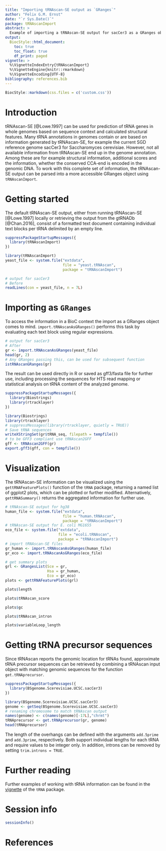 ```yaml
---
title: "Importing tRNAscan-SE output as `GRanges`"
author: "Felix G.M. Ernst"
date: "`r Sys.Date()`"
package: tRNAscanImport
abstract: >
  Example of importing a tRNAscan-SE output for sacCer3 as a GRanges object
output:
  BiocStyle::html_document:
    toc: true
    toc_float: true
    df_print: paged
vignette: >
  %\VignetteIndexEntry{tRNAscanImport}
  %\VignetteEngine{knitr::rmarkdown}
  %\VignetteEncoding{UTF-8}
bibliography: references.bib
---
```


```r
BiocStyle::markdown(css.files = c('custom.css'))
```

# Introduction

tRNAscan-SE [@Lowe.1997] can be used for prediction of tRNA genes in whole
genomes based on sequence context and calculated structural features. Many tRNA
annotations in genomes contain or are based on information generated by
tRNAscan-SE, for example the current SGD reference genome sacCer3 for
Saccharomyces cerevisiae. However, not all available information from
tRNAscan-SE end up in the genome annotation. Among these are for example
structural information, additional scores and the information, whether the
conserved CCA-end is encoded in the genomic DNA. To work with this complete set
of information, the tRNAscan-SE output can be parsed into a more accessible
GRanges object using `tRNAscanImport`.

# Getting started

The default tRNAscan-SE output, either from running tRNAscan-SE [@Lowe.1997]
locally or retrieving the output from the gtRNADb [@Chan.2016], consist of a
formatted text document containing individual text blocks per tRNA delimited by
an empty line.
```r
suppressPackageStartupMessages({
  library(tRNAscanImport)
})
```
```r
library(tRNAscanImport)
yeast_file <- system.file("extdata",
                          file = "yeast.tRNAscan",
                          package = "tRNAscanImport")

# output for sacCer3
# Before
readLines(con = yeast_file, n = 7L)
```

# Importing as `GRanges`

To access the information in a BioC context the import as a GRanges object
comes to mind. `import.tRNAscanAsGRanges()` performs this task by evaluating
each text block using regular expressions.

```r
# output for sacCer3
# After
gr <- import.tRNAscanAsGRanges(yeast_file)
head(gr, 2)
# Any GRanges passing this, can be used for subsequent function
istRNAscanGRanges(gr)
```

The result can be used directly in R or saved as gff3/fasta file for further
use, including processing the sequences for HTS read mapping or statistical
analysis on tRNA content of the analyzed genome.
```r
suppressPackageStartupMessages({
  library(Biostrings)
  library(rtracklayer)
})
```
```r
library(Biostrings)
library(rtracklayer)
# suppressMessages(library(rtracklayer, quietly = TRUE))
# Save tRNA sequences
writeXStringSet(gr$tRNA_seq, filepath = tempfile())
# to be GFF3 compliant use tRNAscan2GFF
gff <- tRNAscan2GFF(gr)
export.gff3(gff, con = tempfile())
```

# Visualization

The tRNAscan-SE information can be visualized using the `gettRNAFeaturePlots()`
function of the `tRNA` package, returning a named list of ggplot2 plots, which 
can be plotted or further modified.
Alternatively, `gettRNASummary()` returns the aggregated information for
further use.

```r
# tRNAscan-SE output for hg38
human_file <- system.file("extdata",
                          file = "human.tRNAscan",
                          package = "tRNAscanImport")
# tRNAscan-SE output for E. coli MG1655
eco_file <- system.file("extdata",
                        file = "ecoli.tRNAscan",
                        package = "tRNAscanImport")
# import tRNAscan-SE files
gr_human <- import.tRNAscanAsGRanges(human_file)
gr_eco <- import.tRNAscanAsGRanges(eco_file)

# get summary plots
grl <- GRangesList(Sce = gr,
                   Hsa = gr_human,
                   Eco = gr_eco)
plots <- gettRNAFeaturePlots(grl)
```
```r
plots$length
```
```r
plots$tRNAscan_score
```
```r
plots$gc
```
```r
plots$tRNAscan_intron
```
```r
plots$variableLoop_length
```

# Getting tRNA precursor sequences

Since tRNAscan reports the genomic location for tRNAs found, approximate tRNA
precursor sequences can be retrieved by combining a tRNAscan input object with 
matching genomic sequences for the function `get.tRNAprecursor`.

```r
suppressPackageStartupMessages({
  library(BSgenome.Scerevisiae.UCSC.sacCer3)
})
```
```r
library(BSgenome.Scerevisiae.UCSC.sacCer3)
genome <- getSeq(BSgenome.Scerevisiae.UCSC.sacCer3)
# renaming chromosome to match tRNAscan output
names(genome) <- c(names(genome)[-17L],"chrmt")
tRNAprecursor <- get.tRNAprecursor(gr, genome)
head(tRNAprecursor)
```

The length of the overhangs can be defined with the arguments `add.5prime` and 
`add.3prime`, respectively. Both support individual lengths for each tRNA and 
require values to be integer only. In addition, introns can be removed by 
setting `trim.introns = TRUE`. 

# Further reading

Further examples of working with tRNA information can be found in the 
[vignette](tRNA.html) of the `tRNA` package.

# Session info

```r
sessionInfo()
```

# References
